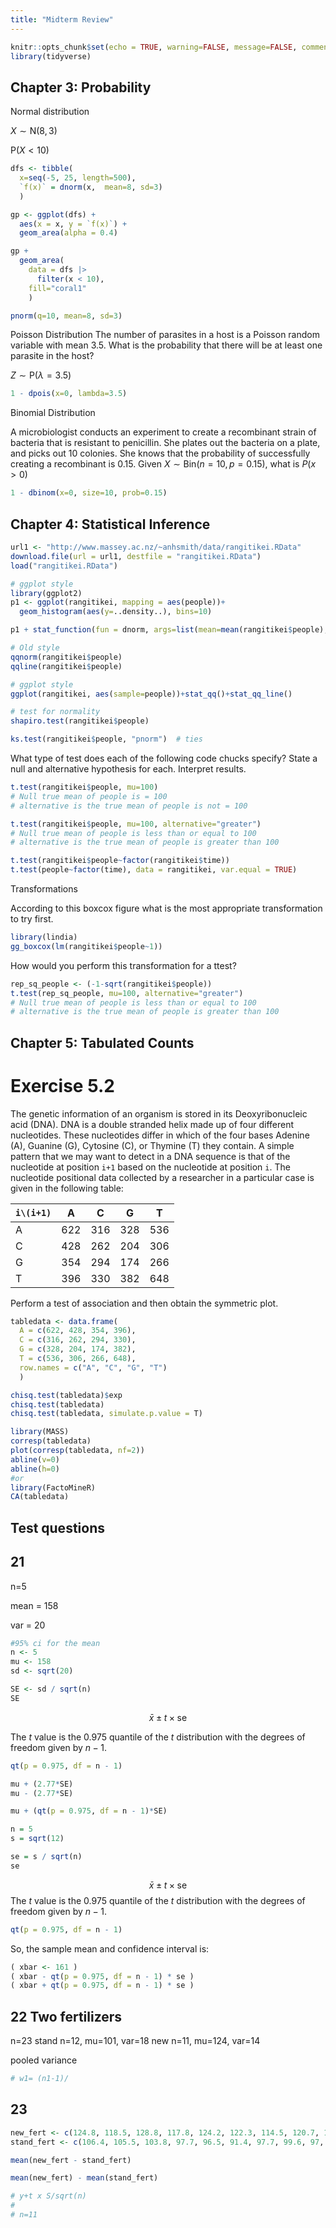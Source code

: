```yaml
---
title: "Midterm Review"
---
```


```r
knitr::opts_chunk$set(echo = TRUE, warning=FALSE, message=FALSE, comment=NA, fig.show="hide")
library(tidyverse)
```

## Chapter 3: Probability
Normal distribution 

$X \sim \text{N}(8,3)$

$\text{P}(X < 10)$ 


```r
dfs <- tibble(
  x=seq(-5, 25, length=500), 
  `f(x)` = dnorm(x,  mean=8, sd=3)
  ) 

gp <- ggplot(dfs) + 
  aes(x = x, y = `f(x)`) + 
  geom_area(alpha = 0.4) 

gp + 
  geom_area(
    data = dfs |> 
      filter(x < 10),
    fill="coral1"
    ) 
```

```r
pnorm(q=10, mean=8, sd=3)
```

Poisson Distribution
The number of parasites in a host is a Poisson random variable with mean 3.5. What is the probability that there will be at least one parasite in the host? 

$Z \sim \text{P}(\lambda = 3.5)$

```r
1 - dpois(x=0, lambda=3.5)
```
Binomial Distribution

A microbiologist conducts an experiment to create a recombinant strain of bacteria that is resistant to penicillin. She plates out the bacteria on a plate, and picks out 10 colonies. She knows that the probability of successfully creating a recombinant is 0.15.
Given $X \sim \text{Bin}(n = 10, p = 0.15)$, what is $P(x>0)$

```r
1 - dbinom(x=0, size=10, prob=0.15)
```

## Chapter 4: Statistical Inference

```r
url1 <- "http://www.massey.ac.nz/~anhsmith/data/rangitikei.RData"
download.file(url = url1, destfile = "rangitikei.RData")
load("rangitikei.RData")
```

```r
# ggplot style
library(ggplot2)
p1 <- ggplot(rangitikei, mapping = aes(people))+
  geom_histogram(aes(y=..density..), bins=10)

p1 + stat_function(fun = dnorm, args=list(mean=mean(rangitikei$people), sd=sd(rangitikei$people)), geom = "line")
```

```r
# Old style
qqnorm(rangitikei$people)
qqline(rangitikei$people)

# ggplot style
ggplot(rangitikei, aes(sample=people))+stat_qq()+stat_qq_line()

```

```r
# test for normality
shapiro.test(rangitikei$people)

ks.test(rangitikei$people, "pnorm")  # ties

```
What type of test does each of the following code chucks specify? State a null and alternative hypothesis for each. Interpret results.

```r
t.test(rangitikei$people, mu=100)
# Null true mean of people is = 100
# alternative is the true mean of people is not = 100
```

```r
t.test(rangitikei$people, mu=100, alternative="greater")
# Null true mean of people is less than or equal to 100
# alternative is the true mean of people is greater than 100
```

```r
t.test(rangitikei$people~factor(rangitikei$time))
t.test(people~factor(time), data = rangitikei, var.equal = TRUE)
```

Transformations

According to this boxcox figure what is the most appropriate transformation to try first.
```r
library(lindia)
gg_boxcox(lm(rangitikei$people~1))
```
How would you perform this transformation for a ttest?

```r
rep_sq_people <- (-1-sqrt(rangitikei$people))
t.test(rep_sq_people, mu=100, alternative="greater")
# Null true mean of people is less than or equal to 100
# alternative is the true mean of people is greater than 100
```
## Chapter 5: Tabulated Counts

# Exercise 5.2 {-}

The genetic information of an organism is stored in its Deoxyribonucleic acid (DNA). DNA is a double stranded helix made up of four different nucleotides. These nucleotides differ in which of the four bases Adenine (A), Guanine (G), Cytosine (C), or Thymine (T) they contain. A simple pattern that we may want to detect in a DNA sequence is that of the nucleotide at position `i+1` based on the nucleotide at position `i`. The nucleotide positional data collected by a researcher in a particular case is given in the following table:

| `i\(i+1)` | A   | C   | G   | T   |
|-----------|-----|-----|-----|-----|
| A         | 622 | 316 | 328 | 536 |
| C         | 428 | 262 | 204 | 306 |
| G         | 354 | 294 | 174 | 266 |
| T         | 396 | 330 | 382 | 648 |

Perform a test of association and then obtain the symmetric plot.

```r
tabledata <- data.frame(
  A = c(622, 428, 354, 396),
  C = c(316, 262, 294, 330),
  G = c(328, 204, 174, 382),
  T = c(536, 306, 266, 648), 
  row.names = c("A", "C", "G", "T")
  )
```

```r
chisq.test(tabledata)$exp
chisq.test(tabledata)
chisq.test(tabledata, simulate.p.value = T)

library(MASS)
corresp(tabledata)
plot(corresp(tabledata, nf=2))
abline(v=0)
abline(h=0)
#or
library(FactoMineR)
CA(tabledata)

```

## Test questions

## 21 
n=5

mean = 158

var = 20

```r
#95% ci for the mean
n <- 5
mu <- 158
sd <- sqrt(20)

SE <- sd / sqrt(n)
SE

```
$$ 
\bar x \pm t \times \text{se}
$$

The $t$ value is the 0.975 quantile of the $t$ distribution with the degrees of freedom given by $n-1$. 

```r
qt(p = 0.975, df = n - 1)
```


```r
mu + (2.77*SE)
mu - (2.77*SE)
```

```r
mu + (qt(p = 0.975, df = n - 1)*SE)
```






```r
n = 5
s = sqrt(12)

se = s / sqrt(n) 
se
```


$$ 
\bar x \pm t \times \text{se}
$$
The $t$ value is the 0.975 quantile of the $t$ distribution with the degrees of freedom given by $n-1$. 

```r
qt(p = 0.975, df = n - 1)
```
So, the sample mean and confidence interval is:

```r
( xbar <- 161 )
( xbar - qt(p = 0.975, df = n - 1) * se )
( xbar + qt(p = 0.975, df = n - 1) * se )
```

## 22 Two fertilizers
n=23
stand n=12, mu=101, var=18
new n=11, mu=124, var=14

pooled variance
```r
# w1= (n1-1)/
```


## 23
```r
new_fert <- c(124.8, 118.5, 128.8, 117.8, 124.2, 122.3, 114.5, 120.7, 123.9, 119.1, 121.5)
stand_fert <- c(106.4, 105.5, 103.8, 97.7, 96.5, 91.4, 97.7, 99.6, 97, 92.3, 103.9, 102)

mean(new_fert - stand_fert)

mean(new_fert) - mean(stand_fert)

# y+t x S/sqrt(n)
# 
# n=11
```

